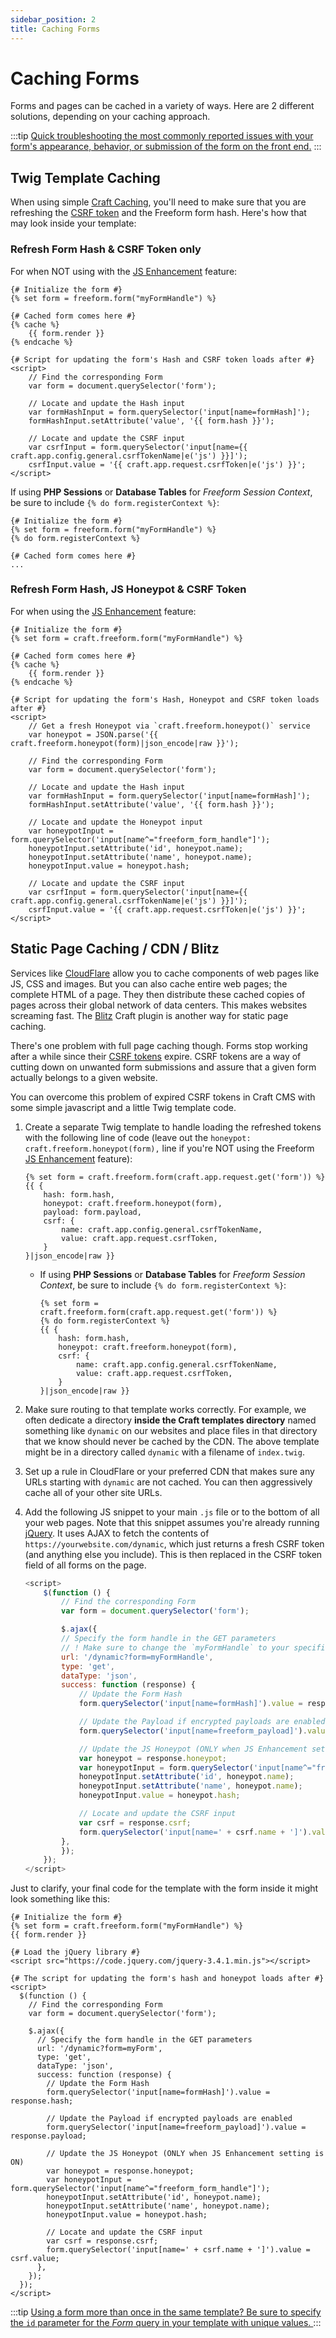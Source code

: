 ```yaml
---
sidebar_position: 2
title: Caching Forms
---
```



# Caching Forms

Forms and pages can be cached in a variety of ways. Here are 2 different solutions, depending on your caching approach.

:::tip
[Quick troubleshooting the most commonly reported issues with your form's appearance, behavior, or submission of the form on the front end.](../testing/troubleshooting-form-issues.mdx)
:::

## Twig Template Caching

When using simple [Craft Caching](https://craftcms.com/docs/5.x/reference/twig/tags.html#cache), you'll need to make sure that you are refreshing the [CSRF token](https://craftcms.com/docs/5.x/development/forms.html#csrf) and the Freeform form hash. Here's how that may look inside your template:

### Refresh Form Hash & CSRF Token only

For when NOT using with the [JS Enhancement](../../forms/spam-protection#javascript-enhancement) feature:

```twig showLineNumbers
{# Initialize the form #}
{% set form = freeform.form("myFormHandle") %}

{# Cached form comes here #}
{% cache %}
    {{ form.render }}
{% endcache %}

{# Script for updating the form's Hash and CSRF token loads after #}
<script>
    // Find the corresponding Form
    var form = document.querySelector('form');

    // Locate and update the Hash input
    var formHashInput = form.querySelector('input[name=formHash]');
    formHashInput.setAttribute('value', '{{ form.hash }}');

    // Locate and update the CSRF input
    var csrfInput = form.querySelector('input[name={{ craft.app.config.general.csrfTokenName|e('js') }}]');
    csrfInput.value = '{{ craft.app.request.csrfToken|e('js') }}';
</script>
```

If using **PHP Sessions** or **Database Tables** for _Freeform Session Context_, be sure to include `{% do form.registerContext %}`:

```twig {3} showLineNumbers
{# Initialize the form #}
{% set form = freeform.form("myFormHandle") %}
{% do form.registerContext %}

{# Cached form comes here #}
...
```

### Refresh Form Hash, JS Honeypot & CSRF Token

For when using the [JS Enhancement](../../forms/spam-protection#javascript-enhancement) feature:

```twig
{# Initialize the form #}
{% set form = craft.freeform.form("myFormHandle") %}

{# Cached form comes here #}
{% cache %}
    {{ form.render }}
{% endcache %}

{# Script for updating the form's Hash, Honeypot and CSRF token loads after #}
<script>
    // Get a fresh Honeypot via `craft.freeform.honeypot()` service
    var honeypot = JSON.parse('{{ craft.freeform.honeypot(form)|json_encode|raw }}');

    // Find the corresponding Form
    var form = document.querySelector('form');

    // Locate and update the Hash input
    var formHashInput = form.querySelector('input[name=formHash]');
    formHashInput.setAttribute('value', '{{ form.hash }}');

    // Locate and update the Honeypot input
    var honeypotInput = form.querySelector('input[name^="freeform_form_handle"]');
    honeypotInput.setAttribute('id', honeypot.name);
    honeypotInput.setAttribute('name', honeypot.name);
    honeypotInput.value = honeypot.hash;

    // Locate and update the CSRF input
    var csrfInput = form.querySelector('input[name={{ craft.app.config.general.csrfTokenName|e('js') }}]');
    csrfInput.value = '{{ craft.app.request.csrfToken|e('js') }}';
</script>
```

## Static Page Caching / CDN / Blitz

Services like [CloudFlare](http://cloudflare.com) allow you to cache components of web pages like JS, CSS and images. But you can also cache entire web pages; the complete HTML of a page. They then distribute these cached copies of pages across their global network of data centers. This makes websites screaming fast. The [Blitz](https://plugins.craftcms.com/blitz) Craft plugin is another way for static page caching.

There's one problem with full page caching though. Forms stop working after a while since their [CSRF tokens](https://craftcms.com/docs/4.x/dev/controller-actions.html#csrf) expire. CSRF tokens are a way of cutting down on unwanted form submissions and assure that a given form actually belongs to a given website.

You can overcome this problem of expired CSRF tokens in Craft CMS with some simple javascript and a little Twig template code.

1. Create a separate Twig template to handle loading the refreshed tokens with the following line of code (leave out the `honeypot: craft.freeform.honeypot(form),` line if you're NOT using the Freeform [JS Enhancement](../../forms/spam-protection#javascript-enhancement) feature):
   ```twig showLineNumbers
   {% set form = craft.freeform.form(craft.app.request.get('form')) %}
   {{ {
       hash: form.hash,
       honeypot: craft.freeform.honeypot(form),
       payload: form.payload,
       csrf: {
           name: craft.app.config.general.csrfTokenName,
           value: craft.app.request.csrfToken,
       }
   }|json_encode|raw }}
   ```
   - If using **PHP Sessions** or **Database Tables** for _Freeform Session Context_, be sure to include `{% do form.registerContext %}`:
     ```twig {2}
     {% set form = craft.freeform.form(craft.app.request.get('form')) %}
     {% do form.registerContext %}
     {{ {
         hash: form.hash,
         honeypot: craft.freeform.honeypot(form),
         csrf: {
             name: craft.app.config.general.csrfTokenName,
             value: craft.app.request.csrfToken,
         }
     }|json_encode|raw }}
     ```
2. Make sure routing to that template works correctly. For example, we often dedicate a directory **inside the Craft templates directory** named something like `dynamic` on our websites and place files in that directory that we know should never be cached by the CDN. The above template might be in a directory called `dynamic` with a filename of `index.twig`.
3. Set up a rule in CloudFlare or your preferred CDN that makes sure any URLs starting with `dynamic` are not cached. You can then aggressively cache all of your other site URLs.
4. Add the following JS snippet to your main `.js` file or to the bottom of all your web pages. Note that this snippet assumes you're already running [jQuery](https://jquery.com). It uses AJAX to fetch the contents of `https://yourwebsite.com/dynamic`, which just returns a fresh CSRF token (and anything else you include). This is then replaced in the CSRF token field of all forms on the page.

   ```js showLineNumbers
   <script>
       $(function () {
           // Find the corresponding Form
           var form = document.querySelector('form');

           $.ajax({
           // Specify the form handle in the GET parameters
           // ! Make sure to change the `myFormHandle` to your specific form handle.
           url: '/dynamic?form=myFormHandle',
           type: 'get',
           dataType: 'json',
           success: function (response) {
               // Update the Form Hash
               form.querySelector('input[name=formHash]').value = response.hash;

               // Update the Payload if encrypted payloads are enabled
               form.querySelector('input[name=freeform_payload]').value = response.payload;

               // Update the JS Honeypot (ONLY when JS Enhancement setting is ON)
               var honeypot = response.honeypot;
               var honeypotInput = form.querySelector('input[name^="freeform_form_handle"]');
               honeypotInput.setAttribute('id', honeypot.name);
               honeypotInput.setAttribute('name', honeypot.name);
               honeypotInput.value = honeypot.hash;

               // Locate and update the CSRF input
               var csrf = response.csrf;
               form.querySelector('input[name=' + csrf.name + ']').value = csrf.value;
           },
           });
       });
   </script>
   ```

Just to clarify, your final code for the template with the form inside it might look something like this:

```twig showLineNumbers
{# Initialize the form #}
{% set form = craft.freeform.form("myFormHandle") %}
{{ form.render }}

{# Load the jQuery library #}
<script src="https://code.jquery.com/jquery-3.4.1.min.js"></script>

{# The script for updating the form's hash and honeypot loads after #}
<script>
  $(function () {
    // Find the corresponding Form
    var form = document.querySelector('form');

    $.ajax({
      // Specify the form handle in the GET parameters
      url: '/dynamic?form=myForm',
      type: 'get',
      dataType: 'json',
      success: function (response) {
        // Update the Form Hash
        form.querySelector('input[name=formHash]').value = response.hash;

        // Update the Payload if encrypted payloads are enabled
        form.querySelector('input[name=freeform_payload]').value = response.payload;

        // Update the JS Honeypot (ONLY when JS Enhancement setting is ON)
        var honeypot = response.honeypot;
        var honeypotInput = form.querySelector('input[name^="freeform_form_handle"]');
        honeypotInput.setAttribute('id', honeypot.name);
        honeypotInput.setAttribute('name', honeypot.name);
        honeypotInput.value = honeypot.hash;

        // Locate and update the CSRF input
        var csrf = response.csrf;
        form.querySelector('input[name=' + csrf.name + ']').value = csrf.value;
      },
    });
  });
</script>
```

:::tip
[Using a form more than once in the same template? Be sure to specify the `id` parameter for the _Form_ query in your template with unique values.
](./multiple-instances-of-same-form)
:::
